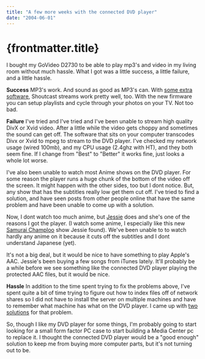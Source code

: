 ```yaml
---
title: "A few more weeks with the connected DVD player"
date: "2004-06-01"
---
```


# {frontmatter.title}

I bought my GoVideo D2730 to be able to play mp3's and video in my living room without much hassle. What I got was a little success, a little failure, and a little hassle.

**Success** MP3's work. And sound as good as MP3's can. With [some extra software](http://dmihalik.com/PermaLink.aspx?guid=19e153c3-b694-4e92-af76-f0faeb15baae), Shoutcast streams work pretty well, too. With the new firmware you can setup playlists and cycle through your photos on your TV. Not too bad.

**Failure** I've tried and I've tried and I've been unable to stream high quality DivX or Xvid video. After a little while the video gets choppy and sometimes the sound can get off. The software that sits on your computer transcodes Divx or Xvid to mpeg to stream to the DVD player. I've checked my network usage (wired 100mb), and my CPU usage (2.4ghz with HT), and they both seem fine. If I change from "Best" to "Better" it works fine, just looks a whole lot worse.

I've also been unable to watch most Anime shows on the DVD player. For some reason the player runs a huge chunk of the bottom of the video off the screen. It might happen with the other sides, too but I dont notice. But, any show that has the subtitles really low get them cut off. I've tried to find a solution, and have seen posts from other people online that have the same problem and have been unable to come up with a solution.

Now, I dont watch too much anime, but [Jessie](http://jessieferguson.com/) does and she's one of the reasons I got the player. (I watch some anime, I especially like this new [Samurai Champloo](http://www.jessieferguson.com/PermaLink.aspx?guid=f9b45a45-b36b-4d97-b7a7-94c5a2cc0bab) show Jessie found). We've been unable to to watch hardly any anime on it because it cuts off the subtitles and I dont understand Japanese (yet).

It's not a big deal, but it would be nice to have something to play Apple's AAC. Jessie's been buying a few songs from iTunes lately. It'll probably be a while before we see something like the connected DVD player playing the protected AAC files, but it would be nice.

**Hassle** In addition to the time spent trying to fix the problems above, I've spent quite a bit of time trying to figure out how to index files off of network shares so I did not have to install the server on multiple machines and have to remember what machine has what on the DVD player. I came up with [two](http://dmihalik.com/PermaLink.aspx?guid=6df065ac-d09f-43ac-a8a4-26226fa210ac) [solutions](http://dmihalik.com/PermaLink.aspx?guid=437b1370-b050-40b3-8d67-a13e02729ac9) for that problem.

So, though I like my DVD player for some things, I'm probably going to start looking for a small form factor PC case to start building a Media Center pc to replace it. I thought the connected DVD player would be a "good enough" solution to keep me from buying more computer parts, but it's not turning out to be.
